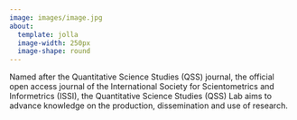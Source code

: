 ---
image: images/image.jpg
about:
  template: jolla
  image-width: 250px
  image-shape: round
---

Named after the Quantitative Science Studies (QSS) journal, the official open access journal of the International Society for Scientometrics and Informetrics (ISSI), the Quantitative Science Studies (QSS) Lab aims to advance knowledge on the production, dissemination and use of research.